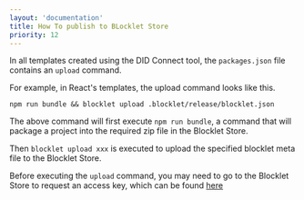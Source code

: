 ```yaml
---
layout: 'documentation'
title: How To publish to BLocklet Store
priority: 12
---
```


In all templates created using the DID Connect tool, the `packages.json` file contains an `upload` command.

For example, in React's templates, the upload command looks like this.

```shell
npm run bundle && blocklet upload .blocklet/release/blocklet.json
```

The above command will first execute `npm run bundle`, a command that will package a project into the required zip file in the Blocklet Store.

Then `blocklet upload xxx` is executed to upload the specified blocklet meta file to the Blocklet Store.

Before executing the `upload` command, you may need to go to the Blocklet Store to request an access key, which can be found [here](https://docs.arcblock.io/abtnode/en/developer/publish-blocklets)
